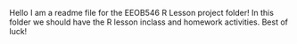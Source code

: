 Hello I am a readme file for the EEOB546 R Lesson project folder!
In this folder we should have the R lesson inclass and homework activities.
Best of luck!
